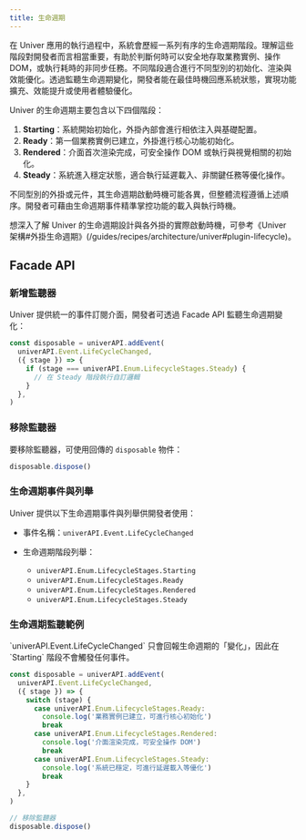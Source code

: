 ```yaml
---
title: 生命週期
---
```


在 Univer 應用的執行過程中，系統會歷經一系列有序的生命週期階段。理解這些階段對開發者而言相當重要，有助於判斷何時可以安全地存取業務實例、操作 DOM，或執行耗時的非同步任務。不同階段適合進行不同型別的初始化、渲染與效能優化。透過監聽生命週期變化，開發者能在最佳時機回應系統狀態，實現功能擴充、效能提升或使用者體驗優化。

Univer 的生命週期主要包含以下四個階段：

<Mermaid chart="flowchart LR; A([Starting]) --> B([Ready]) --> C([Rendered]) -->D([Steady])" />

1. **Starting**：系統開始初始化，外掛內部會進行相依注入與基礎配置。
2. **Ready**：第一個業務實例已建立，外掛進行核心功能初始化。
3. **Rendered**：介面首次渲染完成，可安全操作 DOM 或執行與視覺相關的初始化。
4. **Steady**：系統進入穩定狀態，適合執行延遲載入、非關鍵任務等優化操作。

不同型別的外掛或元件，其生命週期啟動時機可能各異，但整體流程遵循上述順序。開發者可藉由生命週期事件精準掌控功能的載入與執行時機。

<Callout>
  想深入了解 Univer 的生命週期設計與各外掛的實際啟動時機，可參考《Univer 架構#外掛生命週期》(/guides/recipes/architecture/univer#plugin-lifecycle)。
</Callout>

## Facade API

### 新增監聽器

Univer 提供統一的事件訂閱介面，開發者可透過 Facade API 監聽生命週期變化：

```typescript
const disposable = univerAPI.addEvent(
  univerAPI.Event.LifeCycleChanged,
  ({ stage }) => {
    if (stage === univerAPI.Enum.LifecycleStages.Steady) {
      // 在 Steady 階段執行自訂邏輯
    }
  },
)
```

### 移除監聽器

要移除監聽器，可使用回傳的 `disposable` 物件：

```typescript
disposable.dispose()
```

### 生命週期事件與列舉

Univer 提供以下生命週期事件與列舉供開發者使用：

- 事件名稱：`univerAPI.Event.LifeCycleChanged`

- 生命週期階段列舉：
  - `univerAPI.Enum.LifecycleStages.Starting`
  - `univerAPI.Enum.LifecycleStages.Ready`
  - `univerAPI.Enum.LifecycleStages.Rendered`
  - `univerAPI.Enum.LifecycleStages.Steady`

### 生命週期監聽範例

<Callout type="warning" title="注意事項">
  `univerAPI.Event.LifeCycleChanged` 只會回報生命週期的「變化」，因此在 `Starting` 階段不會觸發任何事件。
</Callout>

```typescript
const disposable = univerAPI.addEvent(
  univerAPI.Event.LifeCycleChanged,
  ({ stage }) => {
    switch (stage) {
      case univerAPI.Enum.LifecycleStages.Ready:
        console.log('業務實例已建立，可進行核心初始化')
        break
      case univerAPI.Enum.LifecycleStages.Rendered:
        console.log('介面渲染完成，可安全操作 DOM')
        break
      case univerAPI.Enum.LifecycleStages.Steady:
        console.log('系統已穩定，可進行延遲載入等優化')
        break
    }
  },
)

// 移除監聽器
disposable.dispose()
```
